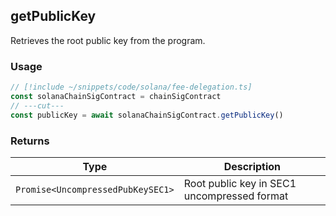 ## getPublicKey

Retrieves the root public key from the program.

### Usage

```ts twoslash
// [!include ~/snippets/code/solana/fee-delegation.ts]
const solanaChainSigContract = chainSigContract
// ---cut---
const publicKey = await solanaChainSigContract.getPublicKey()
```

### Returns

| Type                              | Description                                 |
| --------------------------------- | ------------------------------------------- |
| `Promise<UncompressedPubKeySEC1>` | Root public key in SEC1 uncompressed format |
